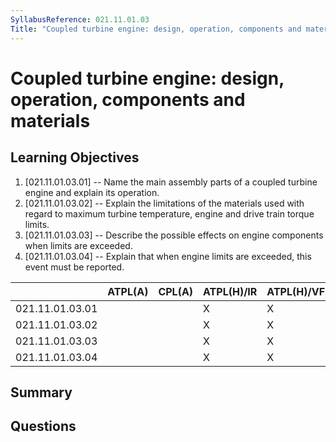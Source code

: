 ```yaml
---
SyllabusReference: 021.11.01.03
Title: "Coupled turbine engine: design, operation, components and materials"
---
```


# Coupled turbine engine: design, operation, components and materials

## Learning Objectives

1. [021.11.01.03.01] -- Name the main assembly parts of a coupled turbine engine
   and explain its operation.
2. [021.11.01.03.02] -- Explain the limitations of the materials used with
   regard to maximum turbine temperature, engine and drive train torque limits.
3. [021.11.01.03.03] -- Describe the possible effects on engine components when
   limits are exceeded.
4. [021.11.01.03.04] -- Explain that when engine limits are exceeded, this event
   must be reported.

|                 | ATPL(A) | CPL(A) | ATPL(H)/IR | ATPL(H)/VFR | CPL(H) | IR  | CBIR(A) |
| --------------- | ------- | ------ | ---------- | ----------- | ------ | --- | ------- |
| 021.11.01.03.01 |         |        | X          | X           | X      |     |         |
| 021.11.01.03.02 |         |        | X          | X           | X      |     |         |
| 021.11.01.03.03 |         |        | X          | X           | X      |     |         |
| 021.11.01.03.04 |         |        | X          | X           | X      |     |         |

## Summary

## Questions
